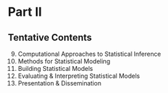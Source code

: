 # Part II  {-#part2}

## Tentative Contents

9. Computational Approaches to Statistical Inference
10. Methods for Statistical Modeling
11. Building Statistical Models
12. Evaluating & Interpreting Statistical Models
13. Presentation & Dissemination
